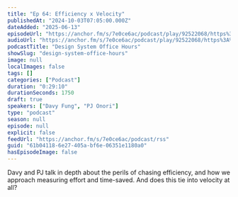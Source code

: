 ```yaml
---
title: "Ep 64: Efficiency x Velocity"
publishedAt: "2024-10-03T07:05:00.000Z"
dateAdded: "2025-06-13"
episodeUrl: "https://anchor.fm/s/7e0ce6ac/podcast/play/92522068/https%3A%2F%2Fd3ctxlq1ktw2nl.cloudfront.net%2Fstaging%2F2024-9-3%2F387458761-44100-2-a03f53fe29dde.m4a"
audioUrl: "https://anchor.fm/s/7e0ce6ac/podcast/play/92522068/https%3A%2F%2Fd3ctxlq1ktw2nl.cloudfront.net%2Fstaging%2F2024-9-3%2F387458761-44100-2-a03f53fe29dde.m4a"
podcastTitle: "Design System Office Hours"
showSlug: "design-system-office-hours"
image: null
localImages: false
tags: []
categories: ["Podcast"]
duration: "0:29:10"
durationSeconds: 1750
draft: true
speakers: ["Davy Fung", "PJ Onori"]
type: "podcast"
season: null
episode: null
explicit: false
feedUrl: "https://anchor.fm/s/7e0ce6ac/podcast/rss"
guid: "61b04118-6e27-405a-bf6e-06351e1180a0"
hasEpisodeImage: false
---
```

Davy and PJ talk in depth about the perils of chasing efficiency, and how we approach measuring effort and time-saved. And does this tie into velocity at all?
